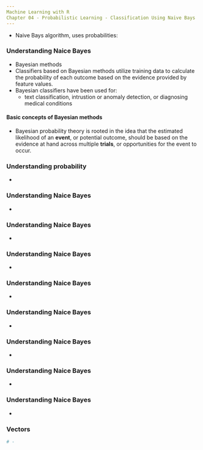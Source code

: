 ```yaml
---
Machine Learning with R
Chapter 04 - Probabilistic Learning - Classification Using Naive Bays
---
```


  - Naive Bays algorithm, uses probabilities:

### Understanding Naice Bayes
  - Bayesian methods
  - Classifiers based on Bayesian methods utilize training data to calculate the probability of each outcome based on the evidence provided by feature values.
  - Bayesian classifiers have been used for:
    - text classification, intrustion or anomaly detection, or diagnosing medical conditions

#### Basic concepts of Bayesian methods
  - Bayesian probability theory is rooted in the idea that the estimated likelihood of an <b>event</b>, or potential outcome, should be based on  the evidence at hand across multiple <b>trials</b>, or opportunities for the event to occur.

### Understanding probability
  - 

### Understanding Naice Bayes
  - 

### Understanding Naice Bayes
  - 

### Understanding Naice Bayes
  - 

### Understanding Naice Bayes
  - 

### Understanding Naice Bayes
  - 

### Understanding Naice Bayes
  - 

### Understanding Naice Bayes
  - 

### Understanding Naice Bayes
  - 

### Vectors

```r
# - 
```
